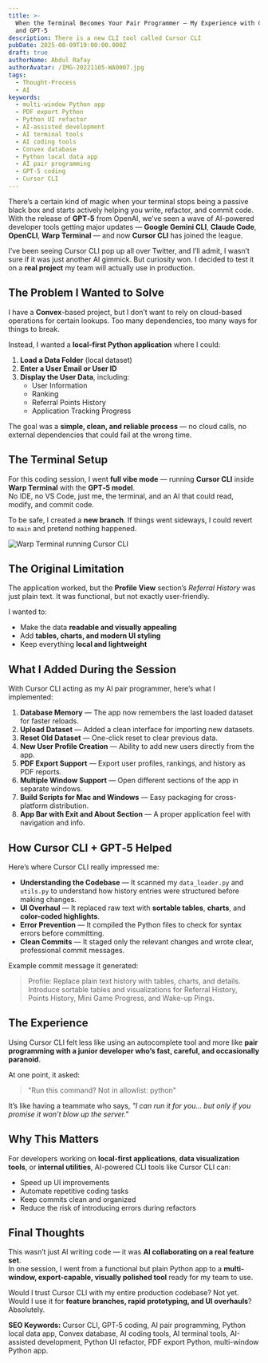 ```yaml
---
title: >-
  When the Terminal Becomes Your Pair Programmer — My Experience with Cursor CLI
  and GPT‑5
description: There is a new CLI tool called Cursor CLI
pubDate: 2025-08-09T19:00:00.000Z
draft: true
authorName: Abdul Rafay
authorAvatar: /IMG-20221105-WA0007.jpg
tags:
  - Thought-Process
  - AI
keywords:
  - multi-window Python app
  - PDF export Python
  - Python UI refactor
  - AI-assisted development
  - AI terminal tools
  - AI coding tools
  - Convex database
  - Python local data app
  - AI pair programming
  - GPT‑5 coding
  - Cursor CLI
---
```


There’s a certain kind of magic when your terminal stops being a passive black box and starts actively helping you write, refactor, and commit code.\
With the release of **GPT‑5** from OpenAI, we’ve seen a wave of AI-powered developer tools getting major updates — **Google Gemini CLI**, **Claude Code**, **OpenCLI**, **Warp Terminal** — and now **Cursor CLI** has joined the league.

I’ve been seeing Cursor CLI pop up all over Twitter, and I’ll admit, I wasn’t sure if it was just another AI gimmick. But curiosity won. I decided to test it on a **real project** my team will actually use in production.

## The Problem I Wanted to Solve

I have a **Convex**-based project, but I don’t want to rely on cloud-based operations for certain lookups. Too many dependencies, too many ways for things to break.

Instead, I wanted a **local-first Python application** where I could:

1. **Load a Data Folder** (local dataset)
2. **Enter a User Email or User ID**
3. **Display the User Data**, including:
   * User Information
   * Ranking
   * Referral Points History
   * Application Tracking Progress

The goal was a **simple, clean, and reliable process** — no cloud calls, no external dependencies that could fail at the wrong time.

## The Terminal Setup

For this coding session, I went **full vibe mode** — running **Cursor CLI** inside **Warp Terminal** with the **GPT‑5 model**.\
No IDE, no VS Code, just me, the terminal, and an AI that could read, modify, and commit code.

To be safe, I created a **new branch**. If things went sideways, I could revert to `main` and pretend nothing happened.

![Warp Terminal running Cursor CLI](/BlogImages/terminal_look.webp)

## The Original Limitation

The application worked, but the **Profile View** section’s *Referral History* was just plain text. It was functional, but not exactly user-friendly.

I wanted to:

* Make the data **readable and visually appealing**
* Add **tables, charts, and modern UI styling**
* Keep everything **local and lightweight**

## What I Added During the Session

With Cursor CLI acting as my AI pair programmer, here’s what I implemented:

1. **Database Memory** — The app now remembers the last loaded dataset for faster reloads.
2. **Upload Dataset** — Added a clean interface for importing new datasets.
3. **Reset Old Dataset** — One-click reset to clear previous data.
4. **New User Profile Creation** — Ability to add new users directly from the app.
5. **PDF Export Support** — Export user profiles, rankings, and history as PDF reports.
6. **Multiple Window Support** — Open different sections of the app in separate windows.
7. **Build Scripts for Mac and Windows** — Easy packaging for cross-platform distribution.
8. **App Bar with Exit and About Section** — A proper application feel with navigation and info.

## How Cursor CLI + GPT‑5 Helped

Here’s where Cursor CLI really impressed me:

* **Understanding the Codebase** — It scanned my `data_loader.py` and `utils.py` to understand how history entries were structured before making changes.
* **UI Overhaul** — It replaced raw text with **sortable tables**, **charts**, and **color-coded highlights**.
* **Error Prevention** — It compiled the Python files to check for syntax errors before committing.
* **Clean Commits** — It staged only the relevant changes and wrote clear, professional commit messages.

Example commit message it generated:

> Profile: Replace plain text history with tables, charts, and details. Introduce sortable tables and visualizations for Referral History, Points History, Mini Game Progress, and Wake-up Pings.

## The Experience

Using Cursor CLI felt less like using an autocomplete tool and more like **pair programming with a junior developer who’s fast, careful, and occasionally paranoid**.

At one point, it asked:

> "Run this command? Not in allowlist: python"

It’s like having a teammate who says, *"I can run it for you… but only if you promise it won’t blow up the server."*

## Why This Matters

For developers working on **local-first applications**, **data visualization tools**, or **internal utilities**, AI-powered CLI tools like Cursor CLI can:

* Speed up UI improvements
* Automate repetitive coding tasks
* Keep commits clean and organized
* Reduce the risk of introducing errors during refactors

## Final Thoughts

This wasn’t just AI writing code — it was **AI collaborating on a real feature set**.\
In one session, I went from a functional but plain Python app to a **multi-window, export-capable, visually polished tool** ready for my team to use.

Would I trust Cursor CLI with my entire production codebase? Not yet.\
Would I use it for **feature branches, rapid prototyping, and UI overhauls**? Absolutely.

**SEO Keywords:** Cursor CLI, GPT‑5 coding, AI pair programming, Python local data app, Convex database, AI coding tools, AI terminal tools, AI-assisted development, Python UI refactor, PDF export Python, multi-window Python app.
